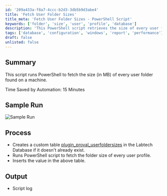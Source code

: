 ```yaml
---
id: '209a433a-f8a7-4ccc-b2d3-3db5b9d3abe4'
title: 'Fetch User Folder Sizes'
title_meta: 'Fetch User Folder Sizes - PowerShell Script'
keywords: ['folder', 'size', 'user', 'profile', 'database']
description: 'This PowerShell script retrieves the size of every user folder on a machine, saving significant time in the process. It creates a custom database table to store the folder sizes and provides a detailed log of the execution.'
tags: ['database', 'configuration', 'windows', 'report', 'performance']
draft: false
unlisted: false
---
```

## Summary

This script runs PowerShell to fetch the size (in MB) of every user folder found on a machine.

Time Saved by Automation: 15 Minutes

## Sample Run

![Sample Run](../../../static/img/Get-User-Folder-Sizes/image_1.png)

## Process

- Creates a custom table [plugin_proval_userfoldersizes](https://proval.itglue.com/DOC-5078775-8158070) in the Labtech Database if it doesn't already exist.
- Runs PowerShell script to fetch the folder size of every user profile.
- Inserts the value in the above table.

## Output

- Script log












